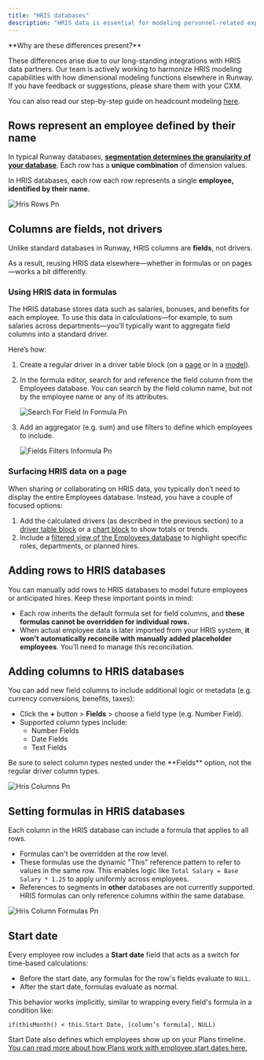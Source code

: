```yaml
---
title: "HRIS databases"
description: "HRIS data is essential for modeling personnel-related expenses—often the largest cost for most businesses. In Runway, HRIS data behaves differently from other data sources, particularly when using the Employees database. This guide outlines key distinctions you should know. "
---
```


<Info>
  **Why are these differences present?**

  These differences arise due to our long-standing integrations with HRIS data partners. Our team is actively working to harmonize HRIS modeling capabilities with how dimensional modeling functions elsewhere in Runway. If you have feedback or suggestions, please share them with your CXM.
</Info>

You can also read our step-by-step guide on headcount modeling [here](https://docs.runway.com/guides/modeling/headcount-modeling).

## Rows represent an employee defined by their name

In typical Runway databases, [**segmentation determines the granularity of your database**](https://docs.runway.com/concepts/databases/databases-basics#adding-a-row). Each row has a **unique combination** of dimension values.

In HRIS databases, each row each row represents a single **employee, identified by their name.**

![Hris Rows Pn](/images/databases/hris/hris-rows.png)

## Columns are fields, not drivers

Unlike standard databases in Runway, HRIS columns are **fields**, not drivers.

As a result, reusing HRIS data elsewhere—whether in formulas or on pages—works a bit differently.

### Using HRIS data in formulas

The HRIS database stores data such as salaries, bonuses, and benefits for each employee. To use this data in calculations—for example, to sum salaries across departments—you’ll typically want to aggregate field columns into a standard driver.

Here’s how:

1. Create a regular driver in a driver table block (on a [page](https://docs.runway.com/concepts/pages/drivers-table-block) or in a [model](https://docs.runway.com/concepts/models/models-basics)).
2. In the formula editor, search for and reference the field column from the Employees database. You can search by the field column name, but not by the employee name or any of its attributes.

   ![Search For Field In Formula Pn](/images/databases/hris/search-for-field-in-formula.png)
3. Add an aggregator (e.g. sum) and use filters to define which employees to include.

   ![Fields Filters Informula Pn](/images/databases/hris/fields-filters-informula.png)

### Surfacing HRIS data on a page

When sharing or collaborating on HRIS data, you typically don’t need to display the entire Employees database. Instead, you have a couple of focused options:

1. Add the calculated drivers (as described in the previous section) to a [driver table block](https://docs.runway.com/concepts/pages/drivers-table-block) or a [chart block](https://docs.runway.com/concepts/pages/charts-block) to show totals or trends.
2. Include a [filtered view of the Employees database](https://docs.runway.com/concepts/pages/database-block) to highlight specific roles, departments, or planned hires.

## Adding rows to HRIS databases

You can manually add rows to HRIS databases to model future employees or anticipated hires. Keep these important points in mind:

- Each row inherits the default formula set for field columns, and **these formulas cannot be overridden for individual rows.**
- When actual employee data is later imported from your HRIS system, **it won't automatically reconcile with manually added placeholder employees**. You'll need to manage this reconciliation.

## Adding columns to HRIS databases

You can add new field columns to include additional logic or metadata (e.g. currency conversions, benefits, taxes):

- Click the **\+** button \> **Fields** \> choose a field type (e.g. Number Field).
- Supported column types include:
  - Number Fields
  - Date Fields
  - Text Fields

<Warning>
  Be sure to select column types nested under the **Fields** option, not the regular driver column types.
</Warning>

![Hris Columns Pn](/images/databases/hris/hris-columns.png)

## Setting formulas in HRIS databases

Each column in the HRIS database can include a formula that applies to all rows.

- Formulas can't be overridden at the row level.
- These formulas use the dynamic "This" reference pattern to refer to values in the same row. This enables logic like `Total Salary = Base Salary * 1.25` to apply uniformly across employees.
- References to segments in **other** databases are not currently supported. HRIS formulas can only reference columns within the same database.

![Hris Column Formulas Pn](/images/databases/hris/hris-column-formulas.png)

## Start date

Every employee row includes a **Start date** field that acts as a switch for time-based calculations:

- Before the start date, any formulas for the row's fields evaluate to `NULL`.
- After the start date, formulas evaluate as normal.

This behavior works implicitly, similar to wrapping every field's formula in a condition like:

```
if(thisMonth() < this.Start Date, [column’s formula], NULL)
```

Start Date also defines which employees show up on your Plans timeline. [You can read more about how Plans work with employee start dates here.](https://docs.runway.com/concepts/plans#connecting-an-employee%E2%80%99s-start-date-to-a-plan)